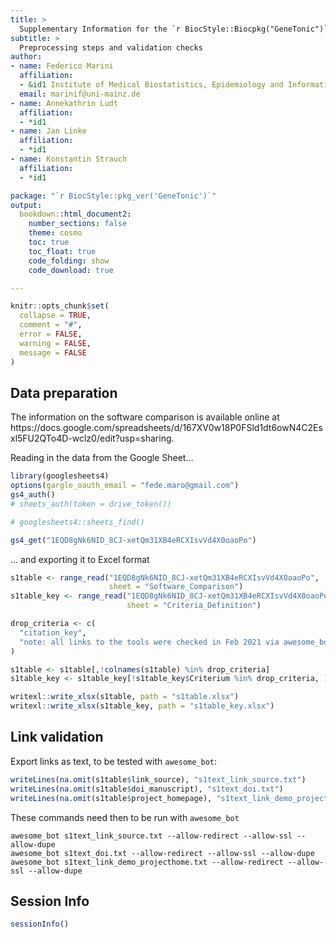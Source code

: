 ```yaml
---
title: >
  Supplementary Information for the `r BiocStyle::Biocpkg("GeneTonic")` package
subtitle: > 
  Preprocessing steps and validation checks
author:
- name: Federico Marini
  affiliation: 
  - &id1 Institute of Medical Biostatistics, Epidemiology and Informatics (IMBEI), Mainz
  email: marinif@uni-mainz.de
- name: Annekathrin Ludt
  affiliation: 
  - *id1
- name: Jan Linke
  affiliation: 
  - *id1
- name: Konstantin Strauch
  affiliation: 
  - *id1

package: "`r BiocStyle::pkg_ver('GeneTonic')`"
output: 
  bookdown::html_document2:
    number_sections: false
    theme: cosmo
    toc: true
    toc_float: true
    code_folding: show
    code_download: true

---
```


```r
knitr::opts_chunk$set(
  collapse = TRUE,
  comment = "#",
  error = FALSE,
  warning = FALSE,
  message = FALSE
)
```

## Data preparation

The information on the software comparison is available online at https://docs.google.com/spreadsheets/d/167XV0w18P0FSld1dt6owN4C2Esxl5FU2QTo4D-wclz0/edit?usp=sharing.

Reading in the data from the Google Sheet...

```r
library(googlesheets4)
options(gargle_oauth_email = "fede.maro@gmail.com")
gs4_auth()
# sheets_auth(token = drive_token())

# googlesheets4::sheets_find()

gs4_get("1EQD8gNk6NID_8CJ-xetQm31XB4eRCXIsvVd4X0oaoPo")
```

... and exporting it to Excel format

```r
s1table <- range_read("1EQD8gNk6NID_8CJ-xetQm31XB4eRCXIsvVd4X0oaoPo", 
                      sheet = "Software_Comparison")
s1table_key <- range_read("1EQD8gNk6NID_8CJ-xetQm31XB4eRCXIsvVd4X0oaoPo",
                          sheet = "Criteria_Definition")

drop_criteria <- c(
  "citation_key",
  "note: all links to the tools were checked in Feb 2021 via awesome_bot (https://github.com/dkhamsing/awesome_bot)"
)

s1table <- s1table[,!colnames(s1table) %in% drop_criteria]
s1table_key <- s1table_key[!s1table_key$Criterium %in% drop_criteria, ]

writexl::write_xlsx(s1table, path = "s1table.xlsx")
writexl::write_xlsx(s1table_key, path = "s1table_key.xlsx")
```

## Link validation

Export links as text, to be tested with `awesome_bot`:

```r
writeLines(na.omit(s1table$link_source), "s1text_link_source.txt")
writeLines(na.omit(s1table$doi_manuscript), "s1text_doi.txt")
writeLines(na.omit(s1table$project_homepage), "s1text_link_demo_projecthome.txt")
```

These commands need then to be run with `awesome_bot`

```{}
awesome_bot s1text_link_source.txt --allow-redirect --allow-ssl --allow-dupe
awesome_bot s1text_doi.txt --allow-redirect --allow-ssl --allow-dupe
awesome_bot s1text_link_demo_projecthome.txt --allow-redirect --allow-ssl --allow-dupe
```

## Session Info

```r
sessionInfo()
```

